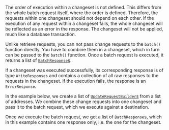 The order of execution within a changeset is not defined.
This differs from the whole batch request itself, where the order is defined.
Therefore, the requests within one changeset should not depend on each other.
If the execution of any request within a changeset fails, the whole changeset will be reflected as an error in the response.
The changeset will not be applied, much like a database transaction.

Unlike retrieve requests, you can not pass change requests to the `batch()` function directly.
You have to combine them in a changeset, which in turn can be passed to the `batch()` function.
Once a batch request is executed, it returns a list of [`BatchResponse`s](#responses).

If a changeset was executed successfully, its corresponding response is of type `WriteResponses` and contains a collection of all raw responses to the requests in the changeset.
If the execution fails, the response is an `ErrorResponse`.

In the example below, we create a list of [`UpdateRequestBuilder`s](#update-request-builder) from a list of addresses.
We combine these change requests into one changeset and pass it to the batch request, which we execute against a destination.

Once we execute the batch request, we get a list of `BatchResponse`s, which in this example contains one response only, i.e. the one for the changeset.
